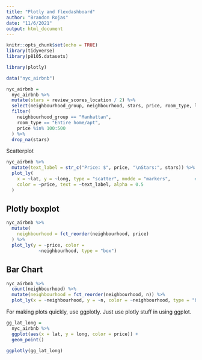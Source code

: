 ---
title: "Plotly and flexdashboard"
author: "Brandon Rojas"
date: "11/6/2021"
output: html_document
---

```{r}
knitr::opts_chunk$set(echo = TRUE)
library(tidyverse)
library(p8105.datasets)

library(plotly)
```

```{r}
data("nyc_airbnb")

nyc_airbnb = 
  nyc_airbnb %>% 
  mutate(stars = review_scores_location / 2) %>% 
  select(neighbourhood_group, neighbourhood, stars, price, room_type, lat, long) %>% 
  filter(
    neighbourhood_group == "Manhattan",
    room_type == "Entire home/apt",
    price %in% 100:500
  ) %>% 
  drop_na(stars)
```

Scatterplot

```{r}
nyc_airbnb %>% 
  mutate(text_label = str_c("Price: $", price, "\nStars:", stars)) %>%
  plot_ly(
    x = ~lat, y = ~long, type = "scatter", modde = "markers",         #~ means total
    color = ~price, text = ~text_label, alpha = 0.5
  )
```


## Plotly boxplot

```{r}
nyc_airbnb %>% 
  mutate(
    neighbourhood = fct_reorder(neighbourhood, price)
  ) %>%
  plot_ly(y = ~price, color = 
            ~neighbourhood, type = "box")

```

## Bar Chart


```{r}
nyc_airbnb %>% 
  count(neighbourhood) %>% 
  mutate(neighbourhood = fct_reorder(neighbourhood, n)) %>% 
  plot_ly(x = ~neighbourhood, y = ~n, color = ~neighbourhood, type = "bar", colors = "viridis")
```

For making plots quickly, use ggplotly. Just use plotly stuff in using ggplot.
```{r}
gg_lat_long = 
  nyc_airbnb %>% 
  ggplot(aes(x = lat, y = long, color = price)) + 
  geom_point()

ggplotly(gg_lat_long)
```

